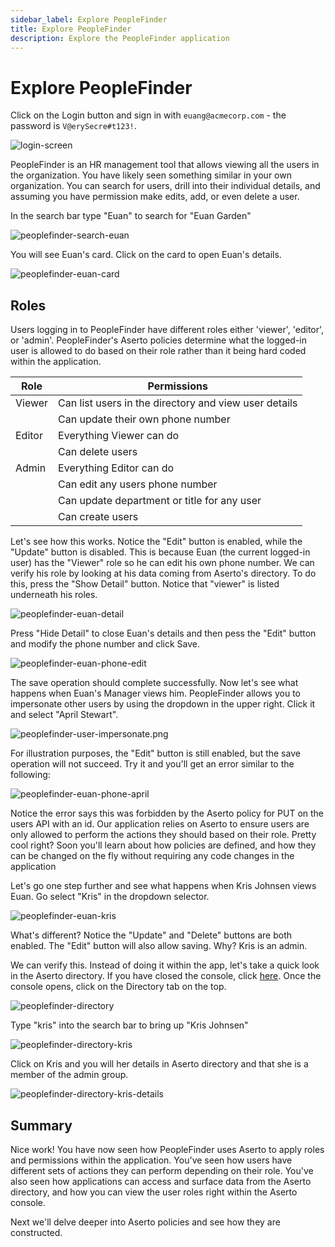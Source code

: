 ```yaml
---
sidebar_label: Explore PeopleFinder
title: Explore PeopleFinder
description: Explore the PeopleFinder application
---
```


# Explore PeopleFinder

Click on the Login button and sign in with `euang@acmecorp.com` - the password is `V@erySecre#t123!`.

![login-screen](/getting-started/login-screen.png)

PeopleFinder is an HR management tool that allows viewing all the users in the organization. You have likely seen something similar in your own organization. You can search for users, drill into their individual details, and assuming you have permission make edits, add, or even delete a user.

In the search bar type "Euan" to search for "Euan Garden"

![peoplefinder-search-euan](/peoplefinder-search-euan.png)

You will see Euan's card. Click on the card to open Euan's details.

![peoplefinder-euan-card](/peoplefinder-euan-card.png)

## Roles

Users logging in to PeopleFinder have different roles either 'viewer', 'editor', or 'admin'. PeopleFinder's Aserto policies determine what the logged-in user is allowed to do based on their role rather than it being hard coded within the application.

|Role|Permissions|
|----|-----------|
|Viewer|Can list users in the directory and view user details|
|      |Can update their own phone number |
|Editor|Everything Viewer can do|
|      |Can delete users                |
|Admin|Everything Editor can do |
|      |Can edit any users phone number |
|     |Can update department or title for any user |
|     |Can create users|

Let's see how this works. Notice the "Edit" button is enabled, while the "Update" button is disabled. This is because Euan (the current logged-in user) has the "Viewer" role so he can edit his own phone number. We can verify his role by looking at his data coming from Aserto's directory. To do this, press the "Show Detail" button. Notice that "viewer" is listed underneath his roles.

![peoplefinder-euan-detail](/peoplefinder-euan-detail.png)

Press "Hide Detail" to close Euan's details and then pess the "Edit" button and modify the phone number and click Save. 

![peoplefinder-euan-phone-edit](/peoplefinder-euan-phone-edit.png)

The save operation should complete successfully. Now let's see what happens when Euan's Manager views him. PeopleFinder allows you to impersonate other users by using the dropdown in the upper right. Click it and select "April Stewart".

![peoplefinder-user-impersonate.png](/peoplefinder-user-impersonate.png)

For illustration purposes, the "Edit" button is still enabled, but the save operation will not succeed. Try it and you'll get an error similar to the following:

![peoplefinder-euan-phone-april](/peoplefinder-euan-phone-april.png)

Notice the error says this was forbidden by the Aserto policy for PUT on the users API with an id. Our application relies on Aserto to ensure users are only allowed to perform the actions they should based on their role. Pretty cool right? Soon you'll learn about how policies are defined, and how they can be changed on the fly without requiring any code changes in the application

Let's go one step further and see what happens when Kris Johnsen views Euan. Go select "Kris" in the dropdown selector.

![peoplefinder-euan-kris](/peoplefinder-euan-kris.png)

What's different? Notice the "Update" and "Delete" buttons are both enabled. The "Edit" button will also allow saving. Why? Kris is an admin. 

We can verify this. Instead of doing it within the app, let's take a quick look in the Aserto directory. If you have closed the console, click [here](https://console.aserto.com). Once the console opens, click on the Directory tab on the top.

![peoplefinder-directory](/peoplefinder-directory.png)

Type "kris" into the search bar to bring up "Kris Johnsen"

![peoplefinder-directory-kris](/peoplefinder-directory-kris.png)

Click on Kris and you will her details in Aserto directory and that she is a member of the admin group.

![peoplefinder-directory-kris-details](/peoplefinder-directory-kris-details.png)

## Summary

Nice work! You have now seen how PeopleFinder uses Aserto to apply roles and permissions within the application. You've seen how users have different sets of actions they can perform depending on their role. You've also seen how applications can access and surface data from the Aserto directory, and how you can view the user roles right within the Aserto console.

Next we'll delve deeper into Aserto policies and see how they are constructed.